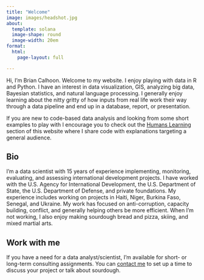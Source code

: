 ```yaml
---
title: "Welcome"
image: images/headshot.jpg
about:
  template: solana
  image-shape: round
  image-width: 20em
format:
  html:
    page-layout: full

---
```


Hi, I'm Brian Calhoon. Welcome to my website. I enjoy playing with data in R and Python. I have an interest in data visualization, GIS, analyzing big data, Bayesian statistics, and natural language processing. I generally enjoy learning about the nitty gritty of how inputs from real life work their way through a data pipeline and end up in a database, report, or presentation. 

If you are new to code-based data analysis and looking from some short examples to play with I encourage you to check out the [Humans Learning](https://dabrianc.github.io/website/blog.html) section of this website where I share code with explanations targeting a general audience.

## Bio

I'm a data scientist with 15 years of experience implementing, monitoring, evaluating, and assessing international development projects. I have worked with the U.S. Agency for International Development, the U.S. Department of State, the U.S. Department of Defense, and private foundations. My experience includes working on projects in Haiti, Niger, Burkina Faso, Senegal, and Ukraine. My work has focused on anti-corruption, capacity building, conflict, and generally helping others be more efficient. When I'm not working, I also enjoy making sourdough bread and pizza, skiing, and mixed martial arts. 

## Work with me

If you have a need for a data analyst/scientist, I'm available for short- or long-term consulting assignments. You can [contact me](mailto:briancalhoon.consulting@gmail.com) to set up a time to discuss your project or talk about sourdough.  

